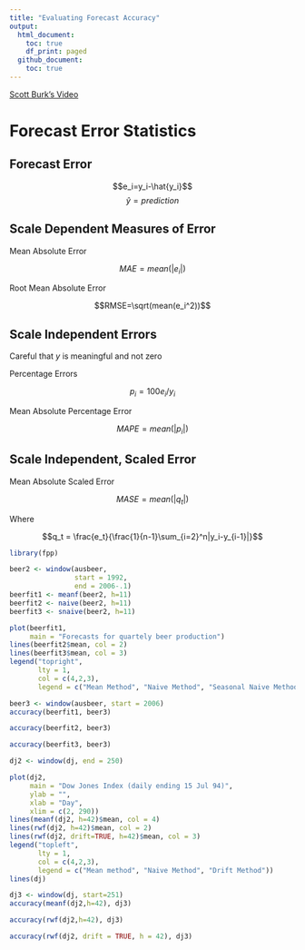 ```yaml
---
title: "Evaluating Forecast Accuracy"
output:
  html_document:
    toc: true
    df_print: paged
  github_document:
    toc: true
---
```


[Scott Burk's Video](https://www.youtube.com/watch?v=PvaKMQBR6nA&list=PLX-TyAzMwGs-I3i5uiCin37VFMSy4c50F&index=5)

# Forecast Error Statistics

## Forecast Error 

$$e_i=y_i-\hat{y_i}$$
$$\hat{y} = prediction$$

## Scale Dependent Measures of Error

<p class="text-center">Mean Absolute Error</p>
$$MAE = mean(|e_i|)$$
<p class="text-center">Root Mean Absolute Error</p>
$$RMSE=\sqrt(mean(e_i^2))$$

## Scale Independent Errors

Careful that $y$ is meaningful and not zero

<p class="text-center">Percentage Errors</p>
$$p_i = 100e_i/y_i$$
<p class="text-center">Mean Absolute Percentage Error</p>
$$MAPE=mean(|p_i|)$$

## Scale Independent, Scaled Error

<p class="text-center">Mean Absolute Scaled Error</p>
$$MASE=mean(|q_t|)$$
<p class="text-center">Where</p>

$$q_t = \frac{e_t}{\frac{1}{n-1}\sum_{i=2}^n|y_i-y_{i-1}|}$$
```r
library(fpp)
```
```r
beer2 <- window(ausbeer, 
                start = 1992,
                end = 2006-.1)
beerfit1 <- meanf(beer2, h=11)
beerfit2 <- naive(beer2, h=11)
beerfit3 <- snaive(beer2, h=11)

plot(beerfit1,
     main = "Forecasts for quartely beer production")
lines(beerfit2$mean, col = 2)
lines(beerfit3$mean, col = 3)
legend("topright", 
       lty = 1,
       col = c(4,2,3),
       legend = c("Mean Method", "Naive Method", "Seasonal Naive Method"))
```

```r
beer3 <- window(ausbeer, start = 2006)
accuracy(beerfit1, beer3)
```
```r
accuracy(beerfit2, beer3)
```
```r
accuracy(beerfit3, beer3)
```

```r
dj2 <- window(dj, end = 250)

plot(dj2,
     main = "Dow Jones Index (daily ending 15 Jul 94)",
     ylab = "",
     xlab = "Day",
     xlim = c(2, 290))
lines(meanf(dj2, h=42)$mean, col = 4)
lines(rwf(dj2, h=42)$mean, col = 2)
lines(rwf(dj2, drift=TRUE, h=42)$mean, col = 3)
legend("topleft",
       lty = 1,
       col = c(4,2,3),
       legend = c("Mean method", "Naive Method", "Drift Method"))
lines(dj)
```
```r
dj3 <- window(dj, start=251)
accuracy(meanf(dj2,h=42), dj3)
```
```r
accuracy(rwf(dj2,h=42), dj3)
```
```r
accuracy(rwf(dj2, drift = TRUE, h = 42), dj3)
```







